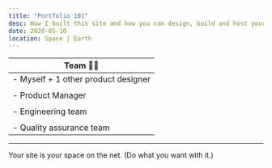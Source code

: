 ```yaml
---
title: "Portfolio 101"
desc: How I built this site and how you can design, build and host your own.
date: 2020-05-10
location: Space | Earth
---
```


| Team 👯‍♂️                             |
| ----------------------------------- |
| - Myself + 1 other product designer |
|                                     |
| - Product Manager                   |
|                                     |
| - Engineering team                  |
|                                     |
| - Quality assurance team            |

---

Your site is your space on the net.
(Do what you want with it.)
